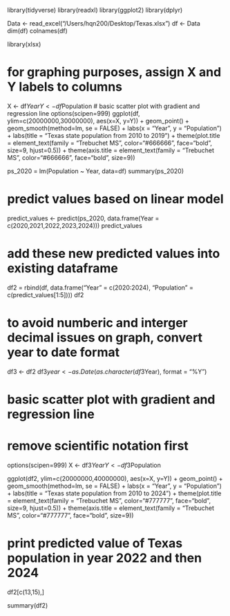 library(tidyverse)
library(readxl)
library(ggplot2)
library(dplyr)

Data <- read_excel("/Users/hqn200/Desktop/Texas.xlsx")
df <- Data                                                                      
dim(df)
colnames(df)

library(xlsx)

# for graphing purposes, assign X and Y labels to columns
X <- df$Year
Y <- df$Population
# basic scatter plot with gradient and regression line
options(scipen=999)
ggplot(df,  ylim=c(20000000,30000000), aes(x=X, y=Y)) + 
       geom_point() + geom_smooth(method=lm, se = FALSE) +
       labs(x = "Year", y = "Population") +
       labs(title = "Texas state population from 2010 to 2019") +
       theme(plot.title = element_text(family = "Trebuchet MS", color="#666666", face="bold", size=9, hjust=0.5)) +
       theme(axis.title = element_text(family = "Trebuchet MS", color="#666666", face="bold", size=9))

ps_2020 = lm(Population ~ Year, data=df)
summary(ps_2020)

# predict values based on linear model
predict_values <- predict(ps_2020, data.frame(Year = c(2020,2021,2022,2023,2024)))
predict_values

# add these new predicted values into existing dataframe
df2 = rbind(df, data.frame("Year" = c(2020:2024), "Population" = c(predict_values[1:5])))
df2

# to avoid numberic and interger decimal issues on graph, convert year to date format
df3 <- df2
df3$year <- as.Date(as.character(df3$Year), format = "%Y")

# basic scatter plot with gradient and regression line
# remove scientific notation first
options(scipen=999)
X <- df3$Year
Y <- df3$Population

ggplot(df2,  ylim=c(20000000,40000000), aes(x=X, y=Y)) + 
  geom_point() +
  geom_smooth(method=lm, se = FALSE) +
  labs(x = "Year", y = "Population") +
  labs(title = "Texas state population from 2010 to 2024") +
  theme(plot.title = element_text(family = "Trebuchet MS", color="#777777", face="bold", size=9, hjust=0.5)) +
  theme(axis.title = element_text(family = "Trebuchet MS", color="#777777", face="bold", size=9))

# print predicted value of Texas population in year 2022 and then 2024
df2[c(13,15),]

summary(df2)

